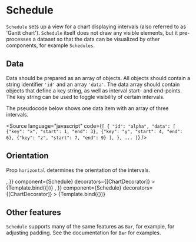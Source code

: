 
# Schedule

<Meta title="Addons/Band/Schedules/Schedule" />

`Schedule` sets up a view for a chart displaying intervals (also referred to as 'Gantt chart').
`Schedule` itself does not draw any visible elements, but it pre-processes a dataset so that the data can be visualized by other components, for example `Schedules`.

<ArgsTable of={Schedule} />

## Data

Data should be prepared as an array of objects.
All objects should contain a string identifier `'id'` and an array `'data'`.
The data array should contain objects that define a key string, as well as interval start- and end-points.
The key string can be used to toggle visibility of certain intervals.

The pseudocode below shows one data item with an array of three intervals.

<Source
    language="javascript"
    code={`
[
  {
    "id": "alpha",
    "data": [
      {"key": "x", "start": 1, "end": 3},
      {"key": "y", "start": 4, "end": 6},
      {"key": "z", "start": 7, "end": 9}
    ],
  },
  ...
]
`}
/>

## Orientation

Prop `horizontal` determines the orientation of the intervals.

<Canvas>
    <Story
        name="default"
        args={{
            ...commonScheduleProps,
            variant: 'default',
            children: <Schedules />,
        }}
        component={Schedule}
        decorators={[ChartDecorator]}
    >
        {Template.bind({})}
    </Story>
    <Story
        name="vertical"
        args={{
            ...commonScheduleProps,
            horizontal: false,
            children: <Schedules />,
        }}
        component={Schedule}
        decorators={[ChartDecorator]}
    >
        {Template.bind({})}
    </Story>
</Canvas>

## Other features

`Schedule` supports many of the same features as `Bar`, for example, for adjusting padding.
See the documentation for `Bar` for examples.

